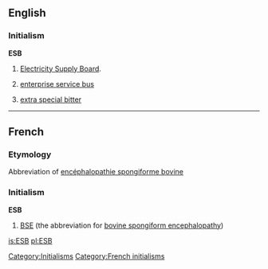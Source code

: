 ==English==

===Initialism===
'''ESB'''

# {{Ireland}} [[w:Electricity Supply Board|Electricity Supply Board]].
# {{computing}} [[enterprise service bus]]
# {{beer}} [[extra special bitter]]

[[Category:Initialisms]]

----

==French==

===Etymology===
Abbreviation of [[encéphalopathie spongiforme bovine]]

===Initialism===
'''ESB'''

# [[BSE]] (the abbreviation for [[bovine spongiform encephalopathy]])

[[Category:French initialisms]]

[[is:ESB]]
[[pl:ESB]]